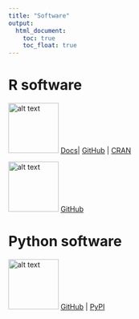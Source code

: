 ```yaml
---
title: "Software"
output:
  html_document:
    toc: true
    toc_float: true
---
```


# R software

[![alt text](./images/vimp_logo.png "vimp logo"){#id .class width=100px height=100px}](https://github.com/bdwilliamson/vimp) [Docs](https://bdwilliamson.github.io/vimp/)| [GitHub](https://github.com/bdwilliamson/vimp) | [CRAN](https://CRAN.R-project.org/package=vimp)  

[![alt text](./images/paramedic-logo.png "paramedic logo"){#id .class width=100px height=100px}](https://github.com/statdivlab/paramedic) [GitHub](https://github.com/statdivlab/paramedic) 

# Python software

[![alt text](./images/vimpy_logo.png "vimpy logo"){#id .class width=100px height=100px}](https://github.com/bdwilliamson/vimpy) [GitHub](https://github.com/bdwilliamson/vimpy) | [PyPI](https://pypi.org/project/vimpy/)

